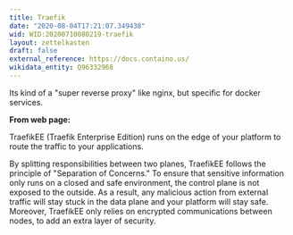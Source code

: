 ```yaml
---
title: Traefik
date: "2020-08-04T17:21:07.349438"
wid: WID:20200710080219-traefik
layout: zettelkasten
draft: false
external_reference: https://docs.containo.us/
wikidata_entity: Q96332968
---
```


Its kind of a \"super reverse proxy\" like nginx, but specific for
docker services.

**From web page:**

TraefikEE (Traefik Enterprise Edition) runs on the edge of your platform
to route the traffic to your applications.

By splitting responsibilities between two planes, TraefikEE follows the
principle of \"Separation of Concerns.\" To ensure that sensitive
information only runs on a closed and safe environment, the control
plane is not exposed to the outside. As a result, any malicious action
from external traffic will stay stuck in the data plane and your
platform will stay safe. Moreover, TraefikEE only relies on encrypted
communications between nodes, to add an extra layer of security.
